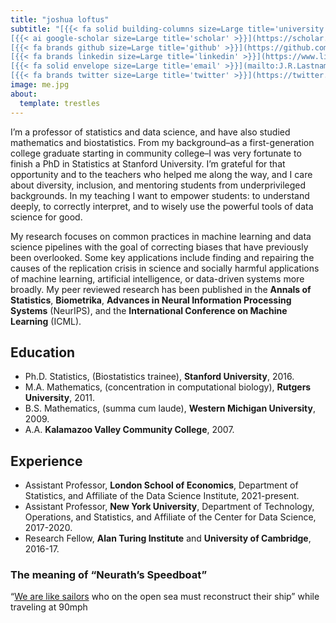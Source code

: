 ```yaml
---
title: "joshua loftus"
subtitle: "[{{< fa solid building-columns size=Large title='university' >}}](https://www.lse.ac.uk/Statistics/People/Dr-Joshua-Loftus)
[{{< ai google-scholar size=Large title='scholar' >}}](https://scholar.google.com/citations?user=SIbr3XUAAAAJ&hl=en)
[{{< fa brands github size=Large title='github' >}}](https://github.com/joftius/)
[{{< fa brands linkedin size=Large title='linkedin' >}}](https://www.linkedin.com/in/joftius/)
[{{< fa solid envelope size=Large title='email' >}}](mailto:J.R.Lastname@lse.ac.uk)
[{{< fa brands twitter size=Large title='twitter' >}}](https://twitter.com/joftius)"
image: me.jpg
about:
  template: trestles
---
```



I'm a professor of statistics and data science, and have also studied mathematics and biostatistics. From my background--as a first-generation college graduate starting in community college--I was very fortunate to finish a PhD in Statistics at Stanford University. I'm grateful for that opportunity and to the teachers who helped me along the way, and I care about diversity, inclusion, and mentoring students from underprivileged backgrounds. In my teaching I want to empower students: to understand deeply, to correctly interpret, and to wisely use the powerful tools of data science for good.

My research focuses on common practices in machine learning and data science pipelines with the goal of correcting biases that have previously been overlooked. Some key applications include finding and repairing the causes of the replication crisis in science and socially harmful applications of machine learning, artificial intelligence, or data-driven systems more broadly. My peer reviewed research has been published in the **Annals of Statistics**, **Biometrika**, **Advances in Neural Information Processing Systems** (NeurIPS), and the **International Conference on Machine Learning** (ICML).

## Education

- Ph.D. Statistics, (Biostatistics trainee), **Stanford University**, 2016.
- M.A. Mathematics, (concentration in computational biology), **Rutgers University**, 2011.
- B.S. Mathematics, (summa cum laude), **Western Michigan University**, 2009.
- A.A. **Kalamazoo Valley Community College**, 2007.

## Experience

- Assistant Professor, **London School of Economics**, Department of Statistics, and Affiliate of the Data Science Institute, 2021-present.
- Assistant Professor, **New York University**, Department of Technology, Operations, and Statistics, and Affiliate of the Center for Data Science, 2017-2020.
- Research Fellow, **Alan Turing Institute** and **University of Cambridge**, 2016-17. 

### The meaning of "Neurath's Speedboat"

"[We are like sailors](https://en.wikipedia.org/wiki/Neurath%27s_boat) who on the open sea must reconstruct their ship" while traveling at 90mph
  
